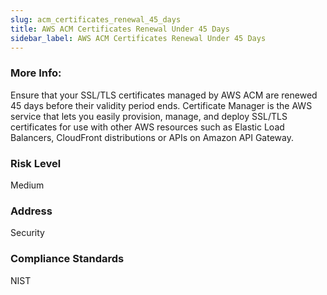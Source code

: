 ```yaml
---
slug: acm_certificates_renewal_45_days
title: AWS ACM Certificates Renewal Under 45 Days
sidebar_label: AWS ACM Certificates Renewal Under 45 Days
---
```


### More Info:

Ensure that your SSL/TLS certificates managed by AWS ACM are renewed 45 days before their validity period ends. Certificate Manager is the AWS service that lets you easily provision, manage, and deploy SSL/TLS certificates for use with other AWS resources such as Elastic Load Balancers, CloudFront distributions or APIs on Amazon API Gateway.

### Risk Level

Medium

### Address

Security

### Compliance Standards

NIST

